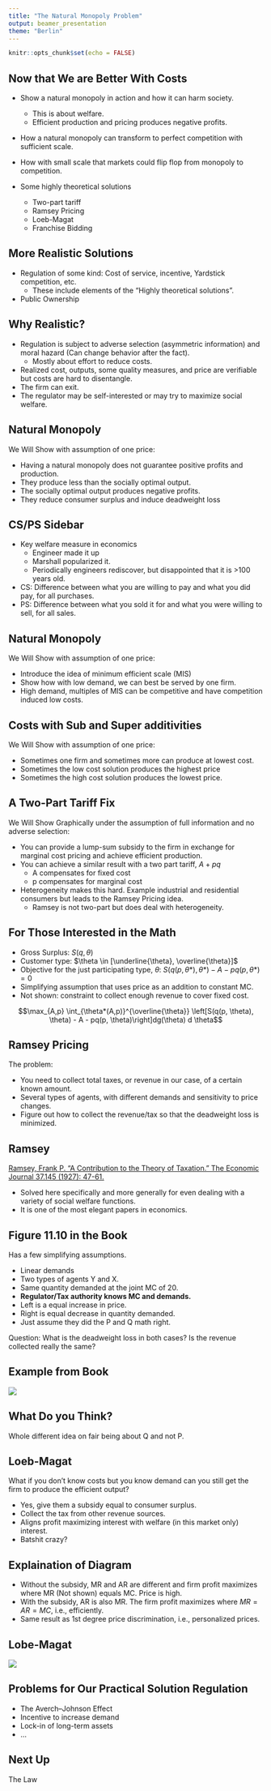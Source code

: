 ```yaml
---
title: "The Natural Monopoly Problem"
output: beamer_presentation
theme: "Berlin"
---
```


```r
knitr::opts_chunk$set(echo = FALSE)
```


## Now that We are Better With Costs

+ Show a natural monopoly in action and how it can harm society.
    + This is about welfare.
    + Efficient production and pricing produces negative profits.
+ How a natural monopoly can transform to perfect competition with sufficient scale.    
+ How with small scale that markets could flip flop from monopoly to competition.
     
+ Some highly theoretical solutions  
    + Two-part tariff
    + Ramsey Pricing
    + Loeb-Magat
    + Franchise Bidding
    
## More Realistic Solutions

+ Regulation of some kind: Cost of service, incentive,  Yardstick competition, etc.
    + These include elements of the "Highly theoretical solutions".
+ Public Ownership


## Why Realistic?

+ Regulation is subject to adverse selection (asymmetric information) and moral hazard (Can change behavior after the fact).
    + Mostly about effort to reduce costs.
+ Realized cost, outputs, some quality measures, and price are verifiable but costs are hard to disentangle.
+ The firm can exit.
+ The regulator may be self-interested or may try to maximize social welfare.


## Natural Monopoly

We Will Show with assumption of one price:

+ Having a natural monopoly does not guarantee positive profits and production.
+ They produce less than the socially optimal output.
+ The socially optimal output produces negative profits.
+ They reduce consumer surplus and induce deadweight loss

## CS/PS Sidebar

+ Key welfare measure in economics
    + Engineer made it up
    + Marshall popularized it.
    + Periodically engineers rediscover, but disappointed that it is >100 years old.
    
+ CS: Difference between what you are willing to pay and what you did pay, for all purchases.
+ PS: Difference between what you sold it for and what you were willing to sell, for all sales.

## Natural Monopoly

We Will Show with assumption of one price:

+ Introduce the idea of minimum efficient scale (MIS)
+ Show how with low demand, we can best be served by one firm.
+ High demand, multiples of MIS can be competitive and have competition induced low costs.

## Costs with Sub and Super additivities

We Will Show with assumption of one price:

+ Sometimes one firm and sometimes more can produce at lowest cost.
+ Sometimes the low cost solution produces the highest price
+ Sometimes the high cost solution produces the lowest price.


## A Two-Part Tariff Fix

We Will Show Graphically under the assumption of full information and no adverse selection:

+ You can provide a lump-sum subsidy to the firm in exchange for marginal cost pricing and achieve efficient production.
+ You can achieve a similar result with a two part tariff, $A + pq$
    + A compensates for fixed cost
    + p compensates for marginal cost
+ Heterogeneity makes this hard. Example industrial and residential consumers but leads to the Ramsey Pricing idea.
    + Ramsey is not two-part but does deal with heterogeneity.

## For Those Interested in the Math

+ Gross Surplus: $S(q, \theta)$
+ Customer type: $\theta \in [\underline{\theta}, \overline{\theta}]$
+ Objective for the just participating type, $\theta$: $S(q(p, \theta*), \theta*) - A - pq(p, \theta*) = 0$
+ Simplifying assumption that uses price as an addition to constant MC.
+ Not shown: constraint to collect enough revenue to cover fixed cost.

$$\max_{A,p} \int_{\theta*(A,p)}^{\overline{\theta}} \left[S(q(p, \theta), \theta) - A - pq(p, \theta)\right]dg(\theta) d \theta$$

## Ramsey Pricing

The problem:

+ You need to collect total taxes, or revenue in our case, of a certain known amount.
+ Several types of agents, with different demands and sensitivity to price changes.
+ Figure out how to collect the revenue/tax so that the deadweight loss is minimized.

## Ramsey

[Ramsey, Frank P. "A Contribution to the Theory of Taxation." The Economic Journal 37.145 (1927): 47-61.](https://www.jstor.org/stable/pdf/2222721.pdf?casa_token=jliFs5YKu8IAAAAA:9u2jMjiG5jeNY6YZVfaMTY4Ejzayg0ZrxjuzxJWzvVOmtrQqaTFq1NNzUesOvC8TRNU4RzpCN3qVh-kCl2iSTaZY0tXxzSUfxxlKZ2nTfupTHF-_HEno)

+ Solved here specifically and more generally for even dealing with a variety of social welfare functions.
+ It is one of the most elegant papers in economics.

## Figure 11.10 in the Book

Has a few simplifying assumptions.

+ Linear demands
+ Two types of agents Y and X.
+ Same quantity demanded at the joint MC of  20.
+ **Regulator/Tax authority knows MC and demands.** 
+ Left is a equal increase in price.
+ Right is equal decrease in quantity demanded.
+ Just assume they did the P and Q math right.

Question:  What is the deadweight loss in both cases?  Is the revenue collected really the same?


## Example from Book

![](Ramsey.PNG)

## What Do you Think? 

Whole different idea on fair being about Q and not P.

## Loeb-Magat

What if you don't know costs but you know demand can you still get the firm to produce the efficient output?

+ Yes, give them a subsidy equal to consumer surplus.
+ Collect the tax from other revenue sources.
+ Aligns profit maximizing interest with welfare (in this market only) interest.
+ Batshit crazy?

## Explaination of Diagram

+ Without the subsidy, MR and AR are different and firm profit maximizes where MR (Not shown) equals MC.  Price is high.
+ With the subsidy, AR is also MR.  The firm profit maximizes where $MR=AR=MC$, i.e., efficiently.
+ Same result as 1st degree price discrimination, i.e., personalized prices.


## Lobe-Magat

![](LM.PNG)


## Problems for Our Practical Solution Regulation

+ The Averch–Johnson Effect
+ Incentive to increase demand
+ Lock-in of long-term assets
+ ...


## Next Up

The Law
